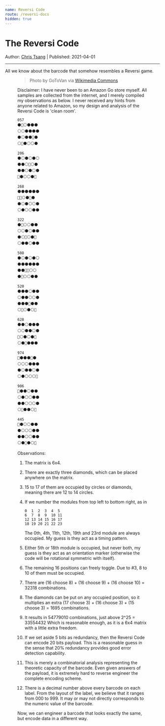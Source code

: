 ```yaml
---
name: Reversi Code
route: /reversi-docs
hidden: true
---
```



# The Reversi Code

Author: [Chris Tsang](//github.com/tyt2y3) | Published: 2021-04-01

-----

All we know about the barcode that somehow resembles a Reversi game.

<Figure text='The first Amazon Go store, Downtown Seattle' src='symcode/The_first_Amazon_Go_store,_Downtown_Seattle_(49005185111).jpg'/>

> Photo by GoToVan via [Wikimedia Commons](https://commons.wikimedia.org/wiki/File:The_first_Amazon_Go_store,_Downtown_Seattle_(49005185111).jpg)

Disclaimer: I have never been to an Amazon Go store myself. All samples are collected from the internet, and I merely compiled my observations as below. I never received any hints from anyone related to Amazon, so my design and analysis of the Reversi Code is 'clean room'.

```
057
⚫🔷⚪⚫⚫⚫
⚪⚪⚫⚫⚫⚫
⚫⚪⚫⚫🔷⚫
⚪🔷⚫⚪⚪⚫
```

```
206
⚫⚪⚫⚪⚫⚪
⚫⚫⚪🔷⚪⚫
⚫⚫⚪⚫⚪⚫
🔷⚫⚪⚪⚫🔷
```

```
268
⚫⚫⚫⚫⚫⚫
🔷🔷⚪⚫🔷⚫
⚫⚪⚫⚪⚪⚫
⚪⚫⚪⚪⚫⚫
```

```
322
⚫🔷⚪⚪⚫⚫
⚪⚪⚫⚪⚫⚫
⚫⚪🔷⚪⚫🔷
⚪⚫⚫⚪⚫⚫
```

```
508
⚫⚪⚫⚪⚫⚪
⚫⚫⚫⚫⚫⚫
⚫⚫🔷🔷⚪⚪
⚫🔷⚪⚪⚫⚫
```

```
520
⚫⚫⚫⚪⚫⚫
⚪⚫⚫⚪⚪⚫
⚫⚫⚫🔷⚫⚫
⚪🔷⚪⚫⚪🔷
```

```
628
⚫⚫⚪⚫⚫⚫
⚪⚪⚫⚫⚪⚫
🔷⚪⚫⚪⚫🔷
⚪⚫🔷⚫⚫⚫
```

```
974
🔷⚫⚫⚫🔷⚫
⚪⚪⚪⚫⚫⚫
⚫⚪⚫⚫⚪⚫
⚪⚫⚪⚪⚪🔷
```

```
906
🔷⚫⚫⚪⚫⚫
⚪⚫⚪⚪⚫⚫
⚫⚫⚪⚪⚪⚫
⚪🔷⚫⚫⚪🔷
```

```
445
🔷⚫⚪⚪⚫⚫
⚫⚪⚪⚪⚫⚫
⚫⚫⚪⚪⚫⚫
⚪⚫🔷⚫⚪🔷
```



Observations:

1. The matrix is 6x4.

2. There are exactly three diamonds, which can be placed anywhere on the matrix.

3. 15 to 17 of them are occupied by circles or diamonds, meaning there are 12 to 14 circles.

4. If we number the modules from top left to bottom right, as in 

   ```
   0  1  2  3  4  5
   6  7  8  9  10 11
   12 13 14 15 16 17
   18 19 20 21 22 23
   ```

   The 0th, 4th, 11th, 12th, 19th and 23rd module are always occupied. My guess is they act as a timing pattern.

5. Either 5th or 18th module is occupied, but never both, my guess is they act as an orientation marker (otherwise the code will be rotational symmetric with itself).

6. The remaining 16 positions can freely toggle. Due to #3, 8 to 10 of them must be occupied.

7. There are (16 choose 8) + (16 choose 9) + (16 choose 10) = 32318 combinations.

8. The diamonds can be put on any occupied position, so it multiplies an extra (17 choose 3) + (16 choose 3) + (15 choose 3) = 1695 combinations.

9. It results in 54779010 combinations, just above 2^25 = 33554432
   Which is reasonable enough, as it is a 6x4 matrix with a little extra freedom.

10. If we set aside 5 bits as redundancy, then the Reversi Code can encode 20 bits payload. This is a reasonable guess in the sense that 20% redundancy provides good error detection capability.

11. This is merely a combinatorial analysis representing the theoretic capacity of the barcode. Even given answers of the payload, it is extremely hard to reverse engineer the complete encoding scheme.

12. There is a decimal number above every barcode on each label. From the layout of the label, we believe that it ranges from 000 to 999. It may or may not directly corresponds to the numeric value of the barcode.

Now, we can engineer a barcode that looks exactly the same, but encode data in a different way.
